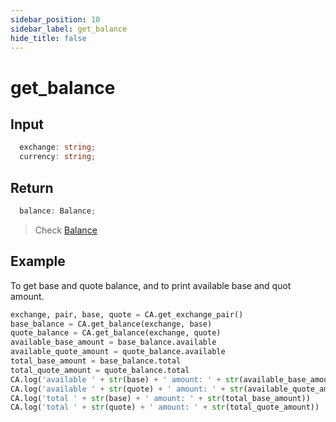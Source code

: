```yaml
---
sidebar_position: 10
sidebar_label: get_balance
hide_title: false
---
```



# get_balance

## Input

```typescript
  exchange: string;
  currency: string;
```

## Return

```typescript
  balance: Balance;
```
> Check [Balance](/docs/developer/api/python/ca-objects/balance)

## Example

To get base and quote balance, and to print available base and quot amount.

```python
exchange, pair, base, quote = CA.get_exchange_pair()
base_balance = CA.get_balance(exchange, base)
quote_balance = CA.get_balance(exchange, quote)
available_base_amount = base_balance.available
available_quote_amount = quote_balance.available
total_base_amount = base_balance.total
total_quote_amount = quote_balance.total
CA.log('available ' + str(base) + ' amount: ' + str(available_base_amount))
CA.log('available ' + str(quote) + ' amount: ' + str(available_quote_amount))
CA.log('total ' + str(base) + ' amount: ' + str(total_base_amount))
CA.log('total ' + str(quote) + ' amount: ' + str(total_quote_amount))
```


